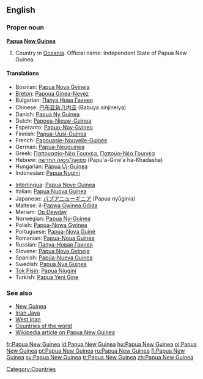 {{wikipedia}}
==English==

===Proper noun===
'''[[Papua]] [[New Guinea]]'''

# Country in [[Oceania]]. Official name: Independent State of Papua New Guinea.

====Translations====
{{top}}
*Bosnian: [[Papua Nova Gvineja]] {{f}}
*[[Breton]]: [[Papoua Ginea-Nevez]]
*Bulgarian: [[Папуа Нова Гвинея]]
*Chinese: [[巴布亚新几内亚]] (Babuya xinjineiya)
*Danish: [[Papua Ny Guinea]]
*Dutch: [[Papoea-Nieuw-Guinea]]
*Esperanto: [[Papuo-Nov-Gvineo]]
*Finnish: [[Papua-Uusi-Guinea]]
*French: [[Papouasie-Nouvelle-Guinée]] {{f}}
*German: [[Papua-Neuguinea]]
*Greek: [[Παπουασία-Νέα Γουινέα]], [[Παπούα-Νέα Γουινέα]]
*Hebrew: [[פפואה־גינאה החדשה]] (Papu'a-Gine'a ha-Khadasha)
*Hungarian: [[Pápua Új-Guinea]]
*Indonesian: [[Papua Nugini]]
{{mid}}
*[[Interlingua]]: [[Papua Nove Guinea]]
*Italian: [[Papua Nuova Guinea]]
*Japanese: [[パプアニューギニア]] (Papua nyūginia)
*Maltese: il-[[Papwa Gwinea Ġdida]]
*Meriam: [[Op Dewday]]
*Norwegian: [[Papua Ny-Guinea]]
*Polish: [[Papua-Nowa Gwinea]]
*Portuguese: [[Papua-Nova Guiné]]
*Romanian: [[Papua-Noua Guinee]] {{f}}
*Russian: [[Папуа-Новая Гвинея]]
*Slovene: [[Papua Nova Gvineja]] {{f}}
*Spanish: [[Papúa-Nueva Guinea]]
*Swedish: [[Papua Nya Guinea]]
*[[Tok Pisin]]: [[Papua Niugini]]
*Turkish: [[Papua Yeni Gine]]
{{bottom}}

===See also===
*[[New Guinea]]
*[[Irian Jaya]]
*[[West Irian]]
*[[Countries of the world]]
*[[w:Papua New Guinea|Wikipedia article on Papua New Guinea]]

[[Category:Countries]]

[[fr:Papua New Guinea]]
[[id:Papua New Guinea]]
[[hu:Papua New Guinea]]
[[pl:Papua New Guinea]]
[[pt:Papua New Guinea]]
[[ru:Papua New Guinea]]
[[fi:Papua New Guinea]]
[[sv:Papua New Guinea]]
[[tr:Papua New Guinea]]
[[zh:Papua New Guinea]]